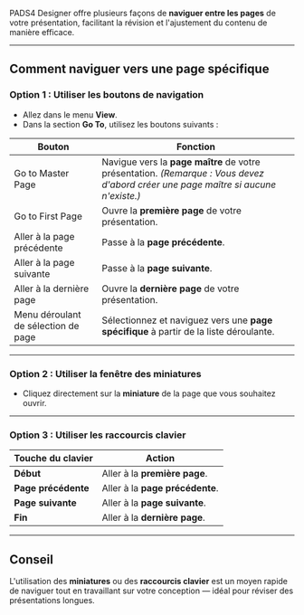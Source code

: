 PADS4 Designer offre plusieurs façons de **naviguer entre les pages** de votre présentation, facilitant la révision et l'ajustement du contenu de manière efficace.

***

## **Comment naviguer vers une page spécifique**

### Option 1 : Utiliser les boutons de navigation

* Allez dans le menu **View**.
* Dans la section **Go To**, utilisez les boutons suivants :

| Bouton                              | Fonction                                                                                                                           |
| ----------------------------------- | ---------------------------------------------------------------------------------------------------------------------------------- |
| Go to Master Page                   | Navigue vers la **page maître** de votre présentation. *(Remarque : Vous devez d'abord créer une page maître si aucune n'existe.)* |
| Go to First Page                    | Ouvre la **première page** de votre présentation.                                                                                  |
| Aller à la page précédente          | Passe à la **page précédente**.                                                                                                    |
| Aller à la page suivante            | Passe à la **page suivante**.                                                                                                      |
| Aller à la dernière page            | Ouvre la **dernière page** de votre présentation.                                                                                  |
| Menu déroulant de sélection de page | Sélectionnez et naviguez vers une **page spécifique** à partir de la liste déroulante.                                             |

***

### Option 2 : Utiliser la fenêtre des miniatures

* Cliquez directement sur la **miniature** de la page que vous souhaitez ouvrir.

***

### Option 3 : Utiliser les raccourcis clavier

| Touche du clavier   | Action                          |
| ------------------- | ------------------------------- |
| **Début**           | Aller à la **première page**.   |
| **Page précédente** | Aller à la **page précédente**. |
| **Page suivante**   | Aller à la **page suivante**.   |
| **Fin**             | Aller à la **dernière page**.   |

***

## **Conseil**

L'utilisation des **miniatures** ou des **raccourcis clavier** est un moyen rapide de naviguer tout en travaillant sur votre conception — idéal pour réviser des présentations longues.
